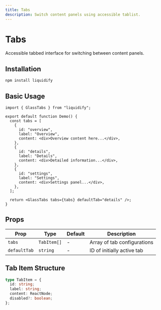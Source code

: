 ```yaml
---
title: Tabs
description: Switch content panels using accessible tablist.
---
```


# Tabs

Accessible tabbed interface for switching between content panels.

## Installation

```bash
npm install liquidify
```

## Basic Usage

```tsx
import { GlassTabs } from "liquidify";

export default function Demo() {
  const tabs = [
    {
      id: "overview",
      label: "Overview",
      content: <div>Overview content here...</div>,
    },
    {
      id: "details",
      label: "Details",
      content: <div>Detailed information...</div>,
    },
    {
      id: "settings",
      label: "Settings",
      content: <div>Settings panel...</div>,
    },
  ];

  return <GlassTabs tabs={tabs} defaultTab="details" />;
}
```

## Props

| Prop         | Type        | Default | Description                 |
| ------------ | ----------- | ------- | --------------------------- |
| `tabs`       | `TabItem[]` | -       | Array of tab configurations |
| `defaultTab` | `string`    | -       | ID of initially active tab  |

## Tab Item Structure

```typescript
type TabItem = {
  id: string;
  label: string;
  content: ReactNode;
  disabled?: boolean;
};
```
